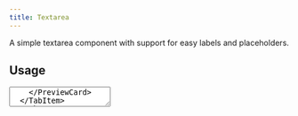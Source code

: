 ```yaml
---
title: Textarea
---
```


A simple textarea component with support for easy labels and placeholders.

## Usage

<Tabs>
  <TabItem label="Preview">
    <PreviewCard>
      <Textarea label="Label" placeholder="Placeholder" />
    </PreviewCard>
  </TabItem>
  <TabItem label="Code">
    ```astro
    ---
    import { Textarea } from '@studiocms/ui/components/Button';
    ---

    <Textarea label="Label" placeholder="Placeholder" />
    ```
  </TabItem>
</Tabs>

### Disabled

You can disable the textarea altogether by using the `disabled` prop.

<Tabs>
  <TabItem label="Preview">
    <PreviewCard>
      <Textarea label="Label" placeholder="Placeholder" disabled />
    </PreviewCard>
  </TabItem>
  <TabItem label="Code">
    ```astro "disabled"
    ---
    import { Textarea } from '@studiocms/ui/components/Button';
    ---

    <Textarea label="Label" placeholder="Placeholder" disabled />
    ```
  </TabItem>
</Tabs>

### Form Support

Textarea have full form support. You can use the `isRequired` and `name` attributes as needed. 

The first one does what it says it does, while the latter sets the `name` attribute so you can access the textarea in, for example,
the `FormData` returned by a submission. Here's an example showing how to set both of them:

<Tabs>
  <TabItem label="Preview">
    <PreviewCard>
      <Textarea label="Label" placeholder="Placeholder" isRequired name="example-textarea" />
    </PreviewCard>
  </TabItem>
  <TabItem label="Code">
    ```astro "isRequired" "name=\"example-textarea\""
    ---
    import { Textarea } from '@studiocms/ui/components/Button';
    ---

    <Textarea label="Label" placeholder="Placeholder" isRequired name="example-textarea"/>
    ```
  </TabItem>
</Tabs>

:::note
If no name is set, a random one is generated for the component.
:::

{/* Disabled, isRequired, type, name, class */}
